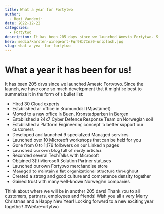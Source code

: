 ```yaml
---
title: What a year for Fortytwo
author:
  - Remi Vandemir
date: 2022-12-22
categories:
  - Fortytwo
description: It has been 205 days since we launched Amesto Fortytwo. Since the launch, we have done so much development that it might be best to summarize it in the form of a bullet list.
hero: media/karsten-winegeart-Fqr9Bq7Inz0-unsplash.jpg
slug: what-a-year-for-fortytwo
---
```


# What a year it has been for us!

It has been 205 days since we launched Amesto Fortytwo. Since the launch, we have done so much development that it might be best to summarize it in the form of a bullet list:

- Hired 30 Cloud experts
- Established an office in Brumunddal (Mjøstårnet)
- Moved to a new office in Buen, Kronstadparken in Bergen
- Established a 24x7 Cyber Defence Response Team on Norwegian soil
- Established a Platform Engineering concept to better support our customers
- Developed and launched 9 specialized Managed services
- Launched over 10 Microsoft workshops that can be held for you
- Gone from 0 to 1,176 followers on our LinkedIn pages
- Launched our own blog full of nerdy articles
- Recorded several TechTalks with Microsoft
- Obtained 3(!) Microsoft Solution Partner statuses
- Launched our own Fortytwo merchandise store
- Managed to maintain a flat organizational structure throughout
- Created a strong and good culture and competence density together
- Gained trust with many well-known Norwegian companies

Think about where we will be in another 205 days! Thank you to all customers, partners, employees and friends! Wish you all a very Merry Christmas and a Happy New Year! Looking forward to a new exciting year together! #WeAreFortytwo